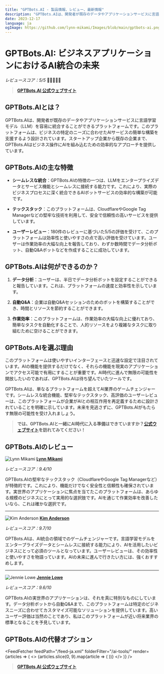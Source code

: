```yaml
---
title: "GPTBots.AI - 製品情報、レビュー、最新情報"
description: "GPTBots.AIは、開発者が既存のデータやアプリケーションサービスに言語学習モデル（LLM）を容易に統合することができるプラットフォームです。このプラットフォームは、ビジネスの特定のニーズに合わせたAIサービスの簡単な構築を支援するよう設計されています。スタートアップ企業から既存の企業まで、GPTBots.AIはビジネス操作にAIを組み込むための効率的なアプローチを提供しています。"
date: 2023-12-17
language: ja
ogImage: https://github.com/lynn-mikami/Images/blob/main/gptbots-ai.png?raw=true
---
```


# GPTBots.AI: ビジネスアプリケーションにおけるAI統合の未来


<BlogHeader />


_レビュースコア：5/5_ 🌟🌟🌟🌟🌟

> **[GPTBots.AI 公式ウェブサイト](https://www.gptbots.ai)**

## GPTBots.AIとは？

GPTBots.AIは、開発者が既存のデータやアプリケーションサービスに言語学習モデル（LLM）を容易に統合することができるプラットフォームです。このプラットフォームは、ビジネスの特定のニーズに合わせたAIサービスの簡単な構築を支援するよう設計されています。スタートアップ企業から既存の企業まで、GPTBots.AIはビジネス操作にAIを組み込むための効率的なアプローチを提供しています。

## GPTBots.AIの主な特徴

- **シームレスな統合**：GPTBots.AIの特徴の一つは、LLMをエンタープライズデータとサービス機能とシームレスに接続する能力です。これにより、実際のビジネスプロセスに深く統合できるAIボットサービスの効率的な構築が可能です。
  
- **テックスタック**：このプラットフォームは、CloudflareやGoogle Tag Managerなどの堅牢な技術を利用して、安全で信頼性の高いサービスを提供しています。
  
- **ユーザーレビュー**：180件のレビューに基づいた5/5の評価を受けて、このプラットフォームは効率性と使いやすさの点で高い評価を受けています。ユーザーは作業効率の大幅な向上を報告しており、わずか数時間でデータ分析ボット、自動Q&Aボットなどを作成することに成功しています。

## GPTBots.AIは何ができるのか？

1. **データ分析**：ユーザーは、半日でデータ分析ボットを設定することができると報告しています。これは、プラットフォームの速度と効率性を示しています。
  
2. **自動Q&A**：企業は自動Q&Aセッションのためのボットを構築することができ、時間とリソースを節約することができます。
  
3. **作業効率**：このプラットフォームは、作業効率の大幅な向上に優れており、簡単なタスクを自動化することで、人的リソースをより複雑なタスクに取り組むために空けることができます。

## GPTBots.AIを選ぶ理由

このプラットフォームは使いやすいインターフェースと迅速な設定で注目されています。AIの機能を提供するだけでなく、それらの機能を現実のアプリケーションでアクセス可能で有用にすることが重要です。AI時代に進んで無限の可能性を開放したいのであれば、GPTBots.AIは待ち望んでいたツールです。

GPTBots.AIは、単なるプラットフォームを超えてAI業界のゲームチェンジャーです。シームレスな統合機能、堅牢なテックスタック、高評価のユーザーレビューは、このプラットフォームが企業がAIとの相互作用を再定義するために設計されていることを明確に示しています。未来を見逃さずに、GPTBots.AIがもたらす無限の可能性を受け入れましょう。

> **では、GPTBots.AIと一緒にAI時代に入る準備はできていますか？[公式ウェブサイト](https://www.gptbots.ai)を訪れてみてください！**

## GPTBots.AIのレビュー

<Image src="/img/lynn-large.png" alt="Lynn Mikami" width={80} height={80} /> **[Lynn Mikami](/authors/lynn-mikami)**

_レビュースコア：9.4/10_

GPTBots.AIの堅牢なテックスタック（CloudflareやGoogle Tag Managerなど）が特徴的です。これにより、機能だけでなく安全性と信頼性も確保されています。実世界のアプリケーションに焦点を当てたこのプラットフォームは、あらゆる規模のビジネスにとって実用的な選択肢です。AIを通じて作業効率を改善したいなら、これは確かな選択です。

---

<Image src="/img/kim-large.png" alt="Kim Anderson" width={80} height={80} /> **[Kim Anderson](/authors/kim-anderson)**

_レビュースコア：9.7/10_

GPTBots.AIは、AI統合の領域でのゲームチェンジャーです。言語学習モデルをエンタープライズデータとシームレスに接続する能力により、AIを活用したいビジネスにとって必須のツールとなっています。ユーザーレビューは、その効率性と使いやすさを物語っています。AIの未来に進んで行きたい方には、強くおすすめします。

---

<Image src="/img/jennie-large.png" alt="Jennie Lowe" width={80} height={80} /> **[Jennie Lowe](/authors/jennie-lowe)**

_レビュースコア：9.6/10_

GPTBots.AIの実世界のアプリケーションは、それを真に特別なものにしています。データ分析ボットから自動Q&Aまで、このプラットフォームは特定のビジネスニーズに合わせてカスタマイズ可能なソリューションを提供しています。高いユーザー評価は当然のことであり、私はこのプラットフォームが近い将来業界の標準となることを予見しています。

## GPTBots.AIの代替オプション


<FeedFetcher feedPath="/feed-ja.xml" folderFilter="/ai-tools/" render={articles => (
    <>
        <Cards>
            {articles.slice(0, 9).map(article => (
                <Card key={article.link} title={article.title} href={article.link} />
            ))}
        </Cards>
    </>
)} />

> **[GPTBots.AI 公式ウェブサイト](https://www.gptbots.ai)**